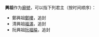 '''興祖'''作为[[廟號|廟號]]，可以指下列君主（按时间顺序）：

* 鄭興祖[[鄭樓|鄭樓]]，追封
* 清興祖[[福滿|福滿]]，追封
* 阮興祖[[阮福㫻|阮福㫻]]，追封

{{disambig|cat=庙号消歧义}}